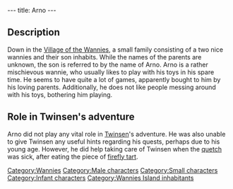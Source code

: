 ---
title: Arno
---

{{Character|
Name=Arno|
Image=BFPETIT.jpg|
Race=[[Wannie]]|
Gender=Male|
Size=Small|
Age=Kid}}

{{Quote|
Quote=He bothering me!!|
Character=Arno}}

==Description==
Down in the [[Village of the Wannies]], a small family consisting of a two nice wannies and their son inhabits. While the names of the parents are unknown, the son is referred to by the name of Arno.
Arno is a rather mischievous wannie, who usually likes to play with his toys in his spare time. He seems to have quite a lot of games, apparently bought to him by his loving parents. Additionally, he does not like people messing around with his toys, bothering him playing. 

==Role in Twinsen's adventure==
Arno did not play any vital role in [[Twinsen]]'s adventure. He was also unable to give Twinsen any useful hints regarding his quests, perhaps due to his young age. However, he did help taking care of Twinsen when the [[quetch]] was sick, after eating the piece of [[firefly tart]].


[[Category:Wannies]]
[[Category:Male characters]]
[[Category:Small characters]]
[[Category:Infant characters]]
[[Category:Wannies Island inhabitants]]